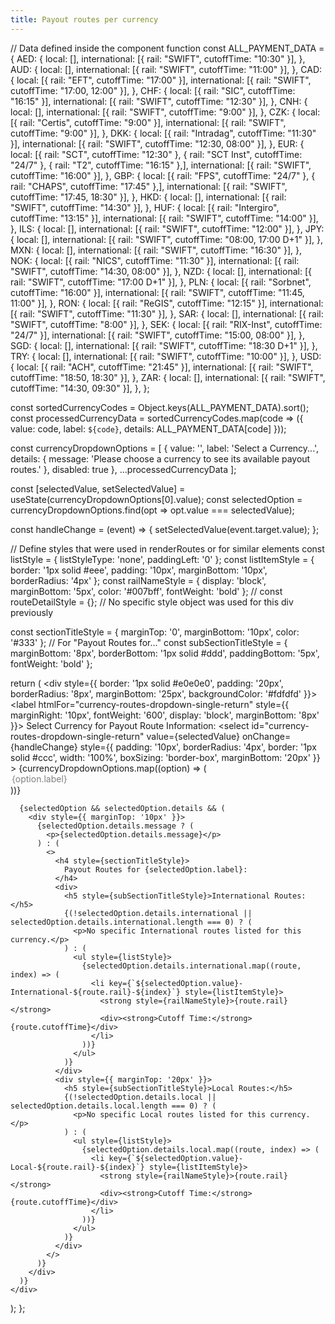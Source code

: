 ```yaml
---
title: Payout routes per currency
---
```


  // Data defined inside the component function
  const ALL_PAYMENT_DATA = {
    AED: { local: [], international: [{ rail: "SWIFT", cutoffTime: "10:30" }], },
    AUD: { local: [], international: [{ rail: "SWIFT", cutoffTime: "11:00" }], },
    CAD: { local: [{ rail: "EFT", cutoffTime: "17:00" }], international: [{ rail: "SWIFT", cutoffTime: "17:00, 12:00" }], },
    CHF: { local: [{ rail: "SIC", cutoffTime: "16:15" }], international: [{ rail: "SWIFT", cutoffTime: "12:30" }], },
    CNH: { local: [], international: [{ rail: "SWIFT", cutoffTime: "9:00" }], },
    CZK: { local: [{ rail: "Certis", cutoffTime: "9:00" }], international: [{ rail: "SWIFT", cutoffTime: "9:00" }], },
    DKK: { local: [{ rail: "Intradag", cutoffTime: "11:30" }], international: [{ rail: "SWIFT", cutoffTime: "12:30, 08:00" }], },
    EUR: { local: [{ rail: "SCT", cutoffTime: "12:30" }, { rail: "SCT Inst", cutoffTime: "24/7" }, { rail: "T2", cutoffTime: "16:15" },], international: [{ rail: "SWIFT", cutoffTime: "16:00" }], },
    GBP: { local: [{ rail: "FPS", cutoffTime: "24/7" }, { rail: "CHAPS", cutoffTime: "17:45" },], international: [{ rail: "SWIFT", cutoffTime: "17:45, 18:30" }], },
    HKD: { local: [], international: [{ rail: "SWIFT", cutoffTime: "14:30" }], },
    HUF: { local: [{ rail: "Intergiro", cutoffTime: "13:15" }], international: [{ rail: "SWIFT", cutoffTime: "14:00" }], },
    ILS: { local: [], international: [{ rail: "SWIFT", cutoffTime: "12:00" }], },
    JPY: { local: [], international: [{ rail: "SWIFT", cutoffTime: "08:00, 17:00 D+1" }], },
    MXN: { local: [], international: [{ rail: "SWIFT", cutoffTime: "16:30" }], },
    NOK: { local: [{ rail: "NICS", cutoffTime: "11:30" }], international: [{ rail: "SWIFT", cutoffTime: "14:30, 08:00" }], },
    NZD: { local: [], international: [{ rail: "SWIFT", cutoffTime: "17:00 D+1" }], },
    PLN: { local: [{ rail: "Sorbnet", cutoffTime: "16:00" }], international: [{ rail: "SWIFT", cutoffTime: "11:45, 11:00" }], },
    RON: { local: [{ rail: "ReGIS", cutoffTime: "12:15" }], international: [{ rail: "SWIFT", cutoffTime: "11:30" }], },
    SAR: { local: [], international: [{ rail: "SWIFT", cutoffTime: "8:00" }], },
    SEK: { local: [{ rail: "RIX-Inst", cutoffTime: "24/7" }], international: [{ rail: "SWIFT", cutoffTime: "15:00, 08:00" }], },
    SGD: { local: [], international: [{ rail: "SWIFT", cutoffTime: "18:30 D+1" }], },
    TRY: { local: [], international: [{ rail: "SWIFT", cutoffTime: "10:00" }], },
    USD: { local: [{ rail: "ACH", cutoffTime: "21:45" }], international: [{ rail: "SWIFT", cutoffTime: "18:50, 18:30" }], },
    ZAR: { local: [], international: [{ rail: "SWIFT", cutoffTime: "14:30, 09:30" }], },
  };

  const sortedCurrencyCodes = Object.keys(ALL_PAYMENT_DATA).sort();
  const processedCurrencyData = sortedCurrencyCodes.map(code => ({
    value: code,
    label: `${code}`,
    details: ALL_PAYMENT_DATA[code]
  }));

  const currencyDropdownOptions = [
    {
      value: '',
      label: 'Select a Currency...',
      details: { message: 'Please choose a currency to see its available payout routes.' },
      disabled: true
    },
    ...processedCurrencyData
  ];

  const [selectedValue, setSelectedValue] = useState(currencyDropdownOptions[0].value);
  const selectedOption = currencyDropdownOptions.find(opt => opt.value === selectedValue);

  const handleChange = (event) => {
    setSelectedValue(event.target.value);
  };

  // Define styles that were used in renderRoutes or for similar elements
  const listStyle = { listStyleType: 'none', paddingLeft: '0' };
  const listItemStyle = { border: '1px solid #eee', padding: '10px', marginBottom: '10px', borderRadius: '4px' };
  const railNameStyle = { display: 'block', marginBottom: '5px', color: '#007bff', fontWeight: 'bold' };
  // const routeDetailStyle = {}; // No specific style object was used for this div previously

  const sectionTitleStyle = { marginTop: '0', marginBottom: '10px', color: '#333' }; // For "Payout Routes for..."
  const subSectionTitleStyle = { marginBottom: '8px', borderBottom: '1px solid #ddd', paddingBottom: '5px', fontWeight: 'bold' };


  return (
    <div style={{ border: '1px solid #e0e0e0', padding: '20px', borderRadius: '8px', marginBottom: '25px', backgroundColor: '#fdfdfd' }}>
      <label htmlFor="currency-routes-dropdown-single-return" style={{ marginRight: '10px', fontWeight: '600', display: 'block', marginBottom: '8px' }}>
        Select Currency for Payout Route Information:
      </label>
      <select
        id="currency-routes-dropdown-single-return"
        value={selectedValue}
        onChange={handleChange}
        style={{ padding: '10px', borderRadius: '4px', border: '1px solid #ccc', width: '100%', boxSizing: 'border-box', marginBottom: '20px' }}
      >
        {currencyDropdownOptions.map((option) => (
          <option key={option.value} value={option.value} disabled={option.disabled}>
            {option.label}
          </option>
        ))}
      </select>

      {selectedOption && selectedOption.details && (
        <div style={{ marginTop: '10px' }}>
          {selectedOption.details.message ? (
            <p>{selectedOption.details.message}</p>
          ) : (
            <>
              <h4 style={sectionTitleStyle}>
                Payout Routes for {selectedOption.label}:
              </h4>
              <div>
                <h5 style={subSectionTitleStyle}>International Routes:</h5>
                {(!selectedOption.details.international || selectedOption.details.international.length === 0) ? (
                  <p>No specific International routes listed for this currency.</p>
                ) : (
                  <ul style={listStyle}>
                    {selectedOption.details.international.map((route, index) => (
                      <li key={`${selectedOption.value}-International-${route.rail}-${index}`} style={listItemStyle}>
                        <strong style={railNameStyle}>{route.rail}</strong>
                        <div><strong>Cutoff Time:</strong> {route.cutoffTime}</div>
                      </li>
                    ))}
                  </ul>
                )}
              </div>
              <div style={{ marginTop: '20px' }}>
                <h5 style={subSectionTitleStyle}>Local Routes:</h5>
                {(!selectedOption.details.local || selectedOption.details.local.length === 0) ? (
                  <p>No specific Local routes listed for this currency.</p>
                ) : (
                  <ul style={listStyle}>
                    {selectedOption.details.local.map((route, index) => (
                      <li key={`${selectedOption.value}-Local-${route.rail}-${index}`} style={listItemStyle}>
                        <strong style={railNameStyle}>{route.rail}</strong>
                        <div><strong>Cutoff Time:</strong> {route.cutoffTime}</div>
                      </li>
                    ))}
                  </ul>
                )}
              </div>
            </>
          )}
        </div>
      )}
    </div>
  );
};

<CurrencyPayoutRoutesDropdown />
